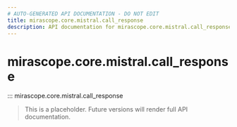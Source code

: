 ```yaml
---
# AUTO-GENERATED API DOCUMENTATION - DO NOT EDIT
title: mirascope.core.mistral.call_response
description: API documentation for mirascope.core.mistral.call_response
---
```


# mirascope.core.mistral.call_response

::: mirascope.core.mistral.call_response

> This is a placeholder. Future versions will render full API documentation.
